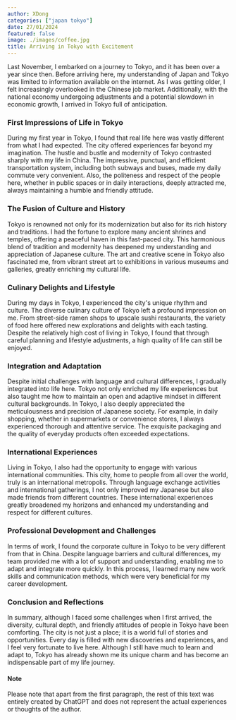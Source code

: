 ```yaml
---
author: XDong
categories: ["japan tokyo"]
date: 27/01/2024
featured: false
image: ./images/coffee.jpg
title: Arriving in Tokyo with Excitement
---
```


Last November, I embarked on a journey to Tokyo, and it has been over a year since then. Before arriving here, my understanding of Japan and Tokyo was limited to information available on the internet. As I was getting older, I felt increasingly overlooked in the Chinese job market. Additionally, with the national economy undergoing adjustments and a potential slowdown in economic growth, I arrived in Tokyo full of anticipation.

### First Impressions of Life in Tokyo
During my first year in Tokyo, I found that real life here was vastly different from what I had expected. The city offered experiences far beyond my imagination. The hustle and bustle and modernity of Tokyo contrasted sharply with my life in China. The impressive, punctual, and efficient transportation system, including both subways and buses, made my daily commute very convenient. Also, the politeness and respect of the people here, whether in public spaces or in daily interactions, deeply attracted me, always maintaining a humble and friendly attitude.

### The Fusion of Culture and History
Tokyo is renowned not only for its modernization but also for its rich history and traditions. I had the fortune to explore many ancient shrines and temples, offering a peaceful haven in this fast-paced city. This harmonious blend of tradition and modernity has deepened my understanding and appreciation of Japanese culture. The art and creative scene in Tokyo also fascinated me, from vibrant street art to exhibitions in various museums and galleries, greatly enriching my cultural life.

### Culinary Delights and Lifestyle
During my days in Tokyo, I experienced the city's unique rhythm and culture. The diverse culinary culture of Tokyo left a profound impression on me. From street-side ramen shops to upscale sushi restaurants, the variety of food here offered new explorations and delights with each tasting. Despite the relatively high cost of living in Tokyo, I found that through careful planning and lifestyle adjustments, a high quality of life can still be enjoyed.

### Integration and Adaptation
Despite initial challenges with language and cultural differences, I gradually integrated into life here. Tokyo not only enriched my life experiences but also taught me how to maintain an open and adaptive mindset in different cultural backgrounds. In Tokyo, I also deeply appreciated the meticulousness and precision of Japanese society. For example, in daily shopping, whether in supermarkets or convenience stores, I always experienced thorough and attentive service. The exquisite packaging and the quality of everyday products often exceeded expectations.

### International Experiences
Living in Tokyo, I also had the opportunity to engage with various international communities. This city, home to people from all over the world, truly is an international metropolis. Through language exchange activities and international gatherings, I not only improved my Japanese but also made friends from different countries. These international experiences greatly broadened my horizons and enhanced my understanding and respect for different cultures.

### Professional Development and Challenges
In terms of work, I found the corporate culture in Tokyo to be very different from that in China. Despite language barriers and cultural differences, my team provided me with a lot of support and understanding, enabling me to adapt and integrate more quickly. In this process, I learned many new work skills and communication methods, which were very beneficial for my career development.

### Conclusion and Reflections
In summary, although I faced some challenges when I first arrived, the diversity, cultural depth, and friendly attitudes of people in Tokyo have been comforting. The city is not just a place; it is a world full of stories and opportunities. Every day is filled with new discoveries and experiences, and I feel very fortunate to live here. Although I still have much to learn and adapt to, Tokyo has already shown me its unique charm and has become an indispensable part of my life journey.

#### Note
Please note that apart from the first paragraph, the rest of this text was entirely created by ChatGPT and does not represent the actual experiences or thoughts of the author.
